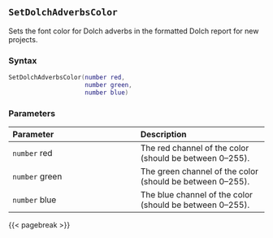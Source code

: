 ## `SetDolchAdverbsColor`

Sets the font color for Dolch adverbs in the formatted Dolch report for new projects.

### Syntax {-}

``` .lua
SetDolchAdverbsColor(number red,
                     number green,
                     number blue)
```

### Parameters {-}

**Parameter** | **Description**
| :-- | :-- |
| `number` red | The red channel of the color (should be between 0--255). |
| `number` green | The green channel of the color (should be between 0--255). |
| `number` blue | The blue channel of the color (should be between 0--255). |

{{< pagebreak >}}